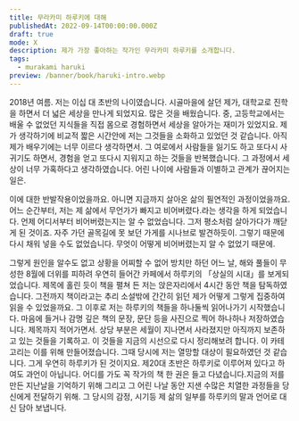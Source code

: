 ```yaml
---
title: 무라카미 하루키에 대해
publishedAt: 2022-09-14T00:00:00.000Z
draft: true
mode: X
description: 제가 가장 좋아하는 작가인 무라카미 하루키를 소개합니다.
tags:
  - murakami haruki
preview: /banner/book/haruki-intro.webp
---
```


2018년 여름. 저는 이십 대 초반의 나이였습니다. 시골마을에 살던 제가, 대학교로 진학을 하면서 더 넓은 세상을 만나게 되었지요. 많은 것을 배웠습니다. 중, 고등학교에서는 배울 수 없었던 지식들을 직접 몸으로 경험하면서 세상을 알아가는 재미가 있었지요. 제가 생각하기에 비교적 짧은 시간안에 저는 그것들을 소화하고 있었던 것 같습니다. 아직 제가 배우기에는 너무 이르다 생각하면서. 그 여로에서 사람들을 잃기도 하고 또다시 사귀기도 하면서, 경험을 얻고 또다시 지워지고 하는 것들을 반복했습니다. 그 과정에서 세상이 너무 가혹하다고 생각하였습니다. 어린 나이에 사람들과 이별하고 관계가 끊어지는 일은.

이에 대한 반발작용이었을까요. 아니면 지금까지 살아온 삶의 필연적인 과정이었을까요. 어느 순간부터, 저는 제 삶에서 무언가가 빠지고 비어버렸다.라는 생각을 하게 되었습니다. 언제 어디서부터 비어버렸는지는 알 수 없었습니다. 그저 평소처럼 살아가다가 깨닫게 된 것이죠. 자주 가던 골목길에 못 보던 가게를 시나브로 발견하듯이. 그렇기 때문에 다시 채워 넣을 수도 없었습니다. 무엇이 어떻게 비어버렸는지 알 수 없었기 때문에.

그렇게 원인을 알수도 없고 상황을 어찌할 수 없어 방치만 하던 어느 날, 해와 풀들이 무성한 8월에 더위를 피하려 우연히 들어간 카페에서 하루키의 「상실의 시대」를 보게되었습니다. 제목에 홀린 듯이 책을 펼쳐 든 저는 앉은자리에서 4시간 동안 책을 탐독하였습니다. 그전까지 책이라고는 추리 소설밖에 간간히 읽던 제가 어떻게 그렇게 집중하여 읽을 수 있었을까요. 그 이후로 저는 하루키의 책들을 하나둘씩 읽어나가기 시작했습니다. 마음에 들거나 감명 깊은 책의 문장, 문단 등을 사진으로 찍어 하나하나 저장하였습니다. 제목까지 적어가면서. 상당 부분은 세월이 지나면서 사라졌지만 아직까지 보존하고 있는 것들을 기록하고. 이 것들을 지금의 시선으로 다시 정리해보려 합니다. 이 카테고리는 이를 위해 만들어졌습니다. 그때 당시에 저는 열망할 대상이 필요하였던 것 같습니다. 그게 우연히 하루키가 된 것이지요. 제20대 초반은 하루키로 이루어져 있다고 하여도 과언이 아닙니다. 어디를 가도 꼭 작가의 책 한 권은 들고 다녔습니다.지금의 저를 만든 지난날을 기억하기 위해 그리고 그 어린 나날 동안 지샌 수많은 치열한 과정들을 당신에게 전달하기 위해. 그 당시의 감정, 시기등 제 삶의 일부를 하루키의 말과 언어로 대신 담아 보냅니다.
